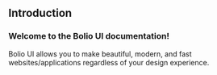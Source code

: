 ## Introduction

### Welcome to the Bolio UI documentation!

Bolio UI allows you to make beautiful, modern, and fast websites/applications regardless of your design experience.
